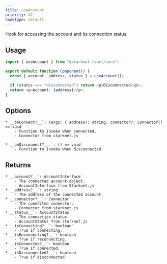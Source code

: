 ```yaml
---
title: useAccount
priority: 42
hookType: default
---
```


Hook for accessing the account and its connection status.


## Usage

```ts
import { useAccount } from "@starknet-react/core";

export default function Component() {
  const { account, address, status } = useAccount();

  if (status === "disconnected") return <p>Disconnected</p>;
  return <p>Account: {address}</p>;
}
```

## Options
    * __onConnect?__`: (args: { address?: string; connector?: Connector}) => void`
        - Function to invoke when connected.
        - Connector from starknet.js

    * __onDisconnect?__ `: () => void`
        - Function to invoke when disconnected.

## Returns
    * __account?__`: AccountInterface`
        - The connected account object.
        - AccountInterface from Starknet.js
    * __address?__`: string`
        - The address of the connected account.
    * __connector?__`: Connector`
        - The connected connector.
        - Connector from starknet.js
    * __status__`: AccountStatus`
        - The connection status.
        - AccountStatus from starknet.js
    * __isConnecting?__`: boolean`
        - True if connecting.
    * __isReconnecting?__`: boolean`
        - True if reconnecting.
    * __isConnected?__`: boolean`
        - True if connected.
    * __isDisconnected?__`: boolean`
        - True if disconnected.

